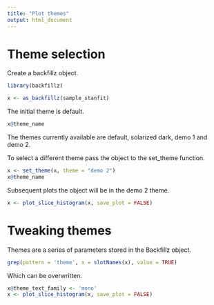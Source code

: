 ```yaml
---
title: "Plot themes"
output: html_document
---
```


# Theme selection

Create a backfillz object.

```r
library(backfillz)

x <- as_backfillz(sample_stanfit)
```

The initial theme is default.

```r
x@theme_name
```

The themes currently available are default, solarized dark, demo 1 and demo 2.

To select a different theme pass the object to the set_theme function.

```r
x <- set_theme(x, theme = "demo 2")
x@theme_name
```

Subsequent plots the object will be in the demo 2 theme.

```r
x <- plot_slice_histogram(x, save_plot = FALSE)
```

# Tweaking themes

Themes are a series of parameters stored in the Backfillz object.

```r
grep(pattern = 'theme', x = slotNames(x), value = TRUE)
```

Which can be overwritten. 

```r
x@theme_text_family <- 'mono'
x <- plot_slice_histogram(x, save_plot = FALSE)
```
